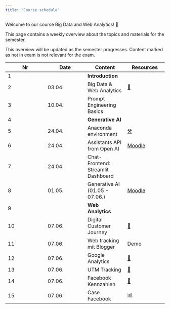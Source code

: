 ```yaml
---
title: "Course schedule"
---
```


Welcome to our course Big Data and Web Analytics! 👋  


This page contains a weekly overview about the topics and materials for the semester.

:::{.callout-note}
This overview will be updated as the semester progresses. Content marked as not in exam is not relevant for the exam.
:::


|	Nr	|	Date	|	Content	|		Resources		|	
|	---	|	---	|	---	|		---		|	
|	1	|		|	**Introduction**	|				|	
|	2	|	03.04.	|	Big Data & Web Analytics	|		[📑](https://docs.google.com/presentation/d/14mDixoFHReJhc7D3G0ooC_CZJ8R14AcjJLXqFfUmKgo/export/pdf)		|	
|	3	|	10.04.	|	Prompt Engineering Basics	|				|	
|	4	|		|	**Generative AI**	|				|	
|	5	|	24.04.	|	Anaconda environment	|		[⚒️](https://om2-ss24.github.io/website/anaconda-environment.html)		|	
|	6	|	24.04.	|	Assistants API from Open AI	|		[Moodle](https://moodle.hdm-stuttgart.de/course/view.php?id=2233&section=10)		|	
|	7	|	24.04.	|	Chat-Frontend: Streamlit Dashboard	|				|	
|	8	|	01.05.	|	Generative AI (01.05 - 07.06.)	|		[Moodle](https://moodle.hdm-stuttgart.de/course/view.php?id=2233&section=10)		|	
|	9	|		|	**Web Analytics**	|				|	
|	10	|	07.06.	|	Digital Customer Journey	|		[📑](https://docs.google.com/presentation/d/1PjsH6zrGXJQmVUeUXqtx97YXXrxmwhj13n442SDNyIE/export/pdf)		|	
|	11	|	07.06.	|	Web tracking mit Blogger 	|		Demo		|	
|	12	|	07.06.	|	Google Analytics	|		[📑](https://docs.google.com/presentation/d/1rWW6ZyH8-Cex4g04wKnXMtjhBZVnPmUdoEZn7rXwer0/export/pdf)		|	
|	13	|	07.06.	|	UTM Tracking	|		[📑](https://docs.google.com/presentation/d/1_BBH1kD_i_bRA4Rcp8PY6TjDpx95lD6NbOAE-YfWxnY/export/pdf)		|	
|	14	|	07.06.	|	Facebook Kennzahlen	|		[📑](https://docs.google.com/presentation/d/1hljb0T3sA5yDMCvSXy_SAv3vgW3hSVasc7dT-wwynPE/export/pdf)		|	
|	15	|	07.06.	|	Case Facebook	|		[📊](https://docs.google.com/spreadsheets/d/1aTkSrNZPeh14Ier3WX-Po5zIlmLWujLfWLfqQcLHKXo/edit?usp=sharing)		|	